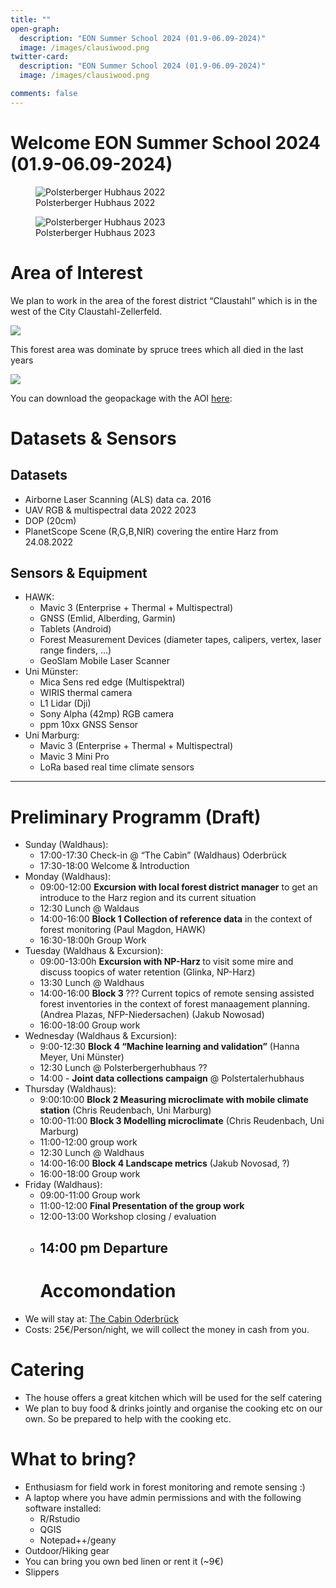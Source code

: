 ```yaml
---
title: ""
open-graph:
  description: "EON Summer School 2024 (01.9-06.09-2024)"
  image: /images/clausiwood.png
twitter-card:
  description: "EON Summer School 2024 (01.9-06.09-2024)"
  image: /images/clausiwood.png

comments: false
---
```


```{=html}
<style>
  body {
  background-image: url("");
  background-size: cover;
  background-repeat: no-repeat;
}
  
</style>
```

# Welcome EON Summer School 2024 (01.9-06.09-2024)

::: {layout-ncol="2"}
![Polsterberger Hubhaus 2022](/images/clausiwood.png)

![Polsterberger Hubhaus 2023](/images/2023.jpg)
:::

# Area of Interest

We plan to work in the area of the forest district "Claustahl" which is in the west of the City Claustahl-Zellerfeld.

![](https://pad.gwdg.de/uploads/632f2325-7a43-447e-8a23-1eb989b9218f.png)

This forest area was dominate by spruce trees which all died in the last years

![](/images/aoi.png)

You can download the geopackage with the AOI [here](https://cloud.hawk.de/index.php/s/yomQwefzLDwyTa6):


# Datasets & Sensors

## Datasets

-   Airborne Laser Scanning (ALS) data ca. 2016
-   UAV RGB & multispectral data 2022 2023
-   DOP (20cm)
-   PlanetScope Scene (R,G,B,NIR) covering the entire Harz from 24.08.2022 



## Sensors & Equipment

-   HAWK:
    -   Mavic 3 (Enterprise + Thermal + Multispectral)
    -   GNSS (Emlid, Alberding, Garmin)
    -   Tablets (Android)
    -   Forest Measurement Devices (diameter tapes, calipers, vertex, laser range finders, ...)
    -   GeoSlam Mobile Laser Scanner
-   Uni Münster:
    -   Mica Sens red edge (Multispektral)
    -   WIRIS thermal camera
    -   L1 Lidar (Dji)
    -   Sony Alpha (42mp) RGB camera
    -   ppm 10xx GNSS Sensor
-   Uni Marburg:
    - Mavic 3 (Enterprise + Thermal + Multispectral) 
    - Mavic 3 Mini Pro
    - LoRa based real time climate sensors 

------------------------------------------------------------------------

# Preliminary Programm (Draft)

-   Sunday (Waldhaus):
    -   17:00-17:30 Check-in \@ "The Cabin" (Waldhaus) Oderbrück
    -   17:30-18:00 Welcome & Introduction
    
-   Monday (Waldhaus):
    -    09:00-12:00 **Excursion with local forest district manager** to get an introduce to the Harz region and its current situation
    -    12:30 Lunch @ Waldaus
    -    14:00-16:00 **Block 1 Collection of reference data** in the context of forest monitoring (Paul Magdon, HAWK)
    -    16:30-18:00h Group Work
      
-   Tuesday (Waldhaus & Excursion):
    -   09:00-13:00h **Excursion with NP-Harz ** to visit some mire and discuss toopics of water retention (Glinka, NP-Harz)
    -   13:30 Lunch @ Waldhaus
    -   14:00-16:00 **Block 3 ** ??? Current topics of remote sensing assisted forest inventories in the context of forest manaagement planning. (Andrea Plazas, NFP-Niedersachen) 
(Jakub Nowosad)
    -   16:00-18:00 Group work
      
-   Wednesday (Waldhaus & Excursion):
    -   9:00-12:30 **Block 4 "Machine learning and validation"** (Hanna Meyer, Uni Münster)
    -   12:30 Lunch @ Polsterbergerhubhaus ??
    -   14:00 - **Joint data collections campaign** \@ Polstertalerhubhaus
    
-   Thursday (Waldhaus):
    -   9:00:10:00 **Block 2 Measuring microclimate with mobile climate station** (Chris Reudenbach, Uni Marburg)
    -   10:00-11:00 **Block 3 Modelling microclimate** (Chris Reudenbach, Uni Marburg)
    -   11:00-12:00 group work
    -   12:30 Lunch @ Waldhaus
    -   14:00-16:00  **Block 4 Landscape metrics** (Jakub Novosad, ?)
    -   16:00-18:00 Group work

-   Friday (Waldhaus):
    -   09:00-11:00 Group work
    -   11:00-12:00 **Final Presentation of the group work**
    -   12:00-13:00 Workshop closing / evaluation
    -   
        ## 14:00 pm Departure

        # Accomondation
-   We will stay at: [The Cabin Oderbrück](https://oderbrueck.de/uebernachten-2/the-cabin-oderbrueck)
-   Costs: 25€/Person/night, we will collect the money in cash from you.

# Catering

-   The house offers a great kitchen which will be used for the self catering
-   We plan to buy food & drinks jointly and organise the cooking etc on our own. So be prepared to help with the cooking etc.

# What to bring?

-   Enthusiasm for field work in forest monitoring and remote sensing :)
-   A laptop where you have admin permissions and with the following software installed:
    -   R/Rstudio
    -   QGIS
    -   Notepad++/geany
-   Outdoor/Hiking gear
-   You can bring you own bed linen or rent it (\~9€)
-   Slippers
